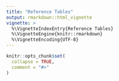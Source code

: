 ```yaml
---
title: "Reference Tables"
output: rmarkdown::html_vignette
vignette: >
  %\VignetteIndexEntry{Reference Tables}
  %\VignetteEngine{knitr::rmarkdown}
  %\VignetteEncoding{UTF-8}
---
```


```r
knitr::opts_chunk$set(
  collapse = TRUE,
  comment = "#>"
)
```
